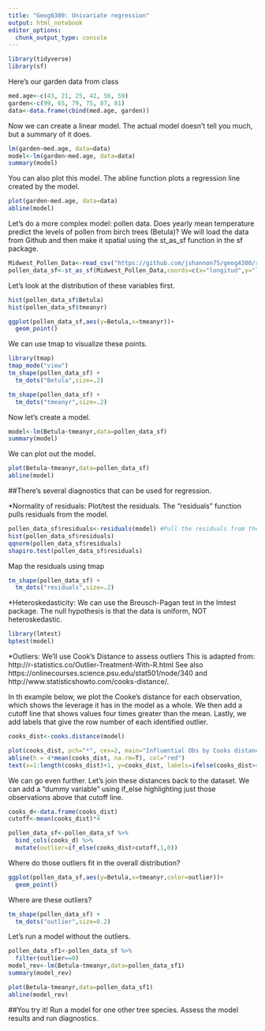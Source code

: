 ```yaml
---
title: "Geog6300: Univariate regression"
output: html_notebook
editor_options: 
  chunk_output_type: console
---
```


```r
library(tidyverse)
library(sf)
```


Here's our garden data from class
```r
med.age<-c(43, 21, 25, 42, 56, 59)
garden<-c(99, 65, 79, 75, 87, 81)
data<-data.frame(cbind(med.age, garden))
```

Now we can create a linear model. The actual model doesn't tell you much, but a summary of it does.
```r
lm(garden~med.age, data=data) 
model<-lm(garden~med.age, data=data)
summary(model)
```

You can also plot this model. The abline function plots a regression line created by the model.
```r
plot(garden~med.age, data=data)
abline(model) 
```

Let's do a more complex model: pollen data. Does yearly mean temperature predict the levels of pollen from birch trees (Betula)? We will load the data from Github and then make it spatial using the st_as_sf function in the sf package.

```r
Midwest_Pollen_Data<-read_csv("https://github.com/jshannon75/geog4300/raw/master/data/Midwest_Pollen_Data.csv")
pollen_data_sf<-st_as_sf(Midwest_Pollen_Data,coords=c(x="longitud",y="latitude"),crs=4326)
```

Let's look at the distribution of these variables first.
```r
hist(pollen_data_sf$Betula)
hist(pollen_data_sf$tmeanyr)

ggplot(pollen_data_sf,aes(y=Betula,x=tmeanyr))+
  geom_point()
```

We can use tmap to visualize these points.

```r
library(tmap)
tmap_mode("view")
tm_shape(pollen_data_sf) +
  tm_dots("Betula",size=.2)

tm_shape(pollen_data_sf) +
  tm_dots("tmeanyr",size=.2)
```

Now let's create a model.
```r
model<-lm(Betula~tmeanyr,data=pollen_data_sf)
summary(model)
```

We can plot out the model.
```r
plot(Betula~tmeanyr,data=pollen_data_sf)
abline(model)
```

##There's several diagnostics that can be used for regression.

*Normality of residuals: Plot/test the residuals. The "residuals" function pulls residuals from the model.
```r
pollen_data_sf$residuals<-residuals(model) #Pull the residuals from the model
hist(pollen_data_sf$residuals)
qqnorm(pollen_data_sf$residuals)
shapiro.test(pollen_data_sf$residuals)
```

Map the residuals using tmap
```r
tm_shape(pollen_data_sf) +
  tm_dots("residuals",size=.2)
```

*Heteroskedasticity: We can use the Breusch-Pagan test in the lmtest package. The null hypothesis is that the data is uniform, NOT heteroskedastic.
```r
library(lmtest)
bptest(model)
```

*Outliers: We'll use Cook's Distance to assess outliers This is adapted from: http://r-statistics.co/Outlier-Treatment-With-R.html See also https://onlinecourses.science.psu.edu/stat501/node/340 and http://www.statisticshowto.com/cooks-distance/.

In th example below, we plot the Cooke's distance for each observation, which shows the leverage it has in the model as a whole. We then add a cutoff line that shows values four times greater than the mean. Lastly, we add labels that give the row number of each identified outlier.

```r
cooks_dist<-cooks.distance(model)

plot(cooks_dist, pch="*", cex=2, main="Influential Obs by Cooks distance")
abline(h = 4*mean(cooks_dist, na.rm=T), col="red") 
text(x=1:length(cooks_dist)+1, y=cooks_dist, labels=ifelse(cooks_dist>4*mean(cooks_dist, na.rm=T),names(cooks_dist),""), col="red")  
```

We can go even further. Let's join these distances back to the dataset. We can add a "dummy variable" using if_else highlighting just those observations above that cutoff line.

```r
cooks_d<-data.frame(cooks_dist)
cutoff<-mean(cooks_dist)*4

pollen_data_sf<-pollen_data_sf %>%
  bind_cols(cooks_d) %>%
  mutate(outlier=if_else(cooks_dist>cutoff,1,0)) 
```

Where do those outliers fit in the overall distribution?

```r
ggplot(pollen_data_sf,aes(y=Betula,x=tmeanyr,color=outlier))+
  geom_point()
```

Where are these outliers?
```r
tm_shape(pollen_data_sf) +
  tm_dots("outlier",size=0.2)
```

Let's run a model without the outliers.
```r
pollen_data_sf1<-pollen_data_sf %>%
  filter(outlier==0)
model_rev<-lm(Betula~tmeanyr,data=pollen_data_sf1)
summary(model_rev)

plot(Betula~tmeanyr,data=pollen_data_sf1)
abline(model_rev)
```

##You try it!
Run a model for one other tree species. Assess the model results and run diagnostics.